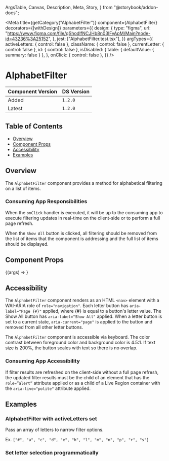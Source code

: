   ArgsTable,
  Canvas,
  Description,
  Meta,
  Story,
} from "@storybook/addon-docs";


<Meta
  title={getCategory("AlphabetFilter")}
  component={AlphabetFilter}
  decorators={[withDesign]}
  parameters={{
    design: {
      type: "figma",
      url: "https://www.figma.com/file/qShodlfNCJHb8n03IFyApM/Main?node-id=43236%3A25152",
    },
    jest: ["AlphabetFilter.test.tsx"],
  }}
  argTypes={{
    activeLetters: { control: false },
    className: { control: false },
    currentLetter: { control: false },
    id: { control: false },
    isDisabled: {
      table: { defaultValue: { summary: false } },
    },
    onClick: { control: false },
  }}
/>

# AlphabetFilter

| Component Version | DS Version |
| ----------------- | ---------- |
| Added             | `1.2.0`    |
| Latest            | `1.2.0`    |

## Table of Contents

- [Overview](#overview)
- [Component Props](#component-props)
- [Accessibility](#accessibility)
- [Examples](#examples)

## Overview

<Description of={AlphabetFilter} />

The `AlphabetFilter` component provides a method for alphabetical filtering on a list of items.

### Consuming App Responsibilities

When the `onClick` handler is executed, it will be up to the consuming app to execute filtering
updates in real-time on the client-side or to perform a full page refresh.

When the `Show All` button is clicked, all filtering should be removed from the list of items that
the component is addressing and the full list of items should be displayed.

## Component Props

<Canvas withToolbar>
  <Story
    name="AlphabetFilter with Controls"
    args={{
      activeLetters: undefined,
      className: undefined,
      currentLetter: undefined,
      descriptionText: "This is description text.",
      headingText: "AlphabetFilter",
      id: "alphabet-filter-id",
      isDisabled: false,
      onClick: undefined,
    }}
  >
    {(args) => <AlphabetFilter {...args} />}
  </Story>
</Canvas>

<ArgsTable story="AlphabetFilter with Controls" />

## Accessibility

The `AlphabetFilter` component renders as an HTML `<nav>` element with a WAI-ARIA role
of `role="navigation"`. Each letter button has `aria-label="Page {#}"` applied, where
{#} is equal to a button's letter value. The Show All button has `aria-label="Show All"`
applied. When a letter button is set to a current state, `aria-current="page"` is applied
to the button and removed from all other letter buttons.

The `AlphabetFilter` component is accessible via keyboard. The color contrast between
foreground color and background color is 4.5:1. If text size is 200%, the
button scales with text so there is no overlap.

### Consuming App Accessibility

If filter results are refreshed on the client-side without a full page refresh, the
updated filter results must be the child of an element that has the `role=”alert”` attribute
applied or as a child of a Live Region container with the `aria-live="polite"` attribute applied.

## Examples

### AlphabetFilter with activeLetters set

Pass an array of letters to narrow filter options.

Ex. `["#", "a", "c", "d", "e", "h", "l", "m", "n", "p", "r", "s"]`

<Canvas>
  <DSProvider>
    <AlphabetFilter
      activeLetters={[
        "#",
        "a",
        "c",
        "d",
        "e",
        "h",
        "l",
        "m",
        "n",
        "p",
        "r",
        "s",
      ]}
      onClick={undefined}
    />
  </DSProvider>
</Canvas>

### Set letter selection programmatically

<Canvas>
  <DSProvider>
    <AlphabetFilter currentLetter="c" onClick={undefined} />
  </DSProvider>
</Canvas>
